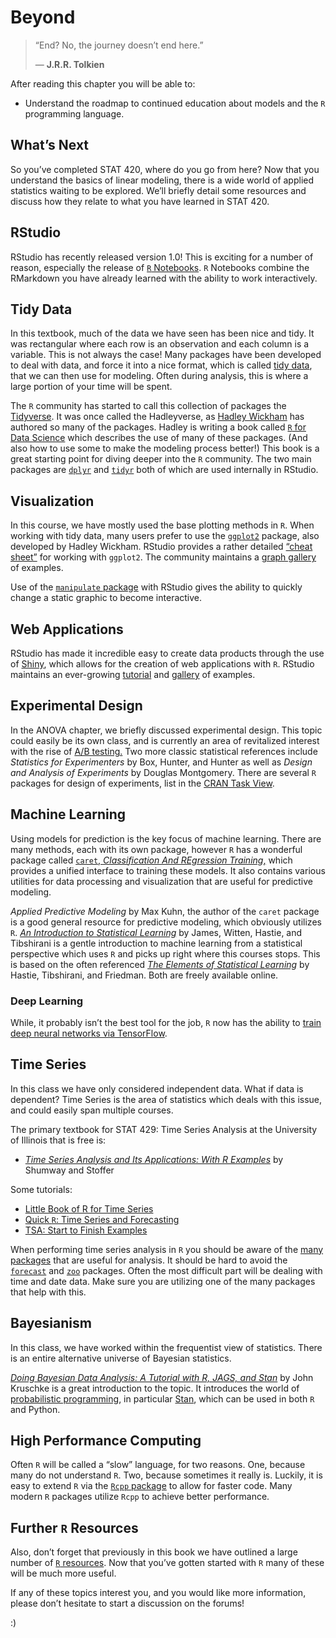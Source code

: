 # Beyond

> "End? No, the journey doesn't end here."
>
> --- **J.R.R. Tolkien**

After reading this chapter you will be able to:

- Understand the roadmap to continued education about models and the `R` programming language.

## What's Next

So you've completed STAT 420, where do you go from here? Now that you understand the basics of linear modeling, there is a wide world of applied statistics waiting to be explored. We'll briefly detail some resources and discuss how they relate to what you have learned in STAT 420.

## RStudio

RStudio has recently released version 1.0! This is exciting for a number of reason, especially the release of [`R` Notebooks](http://rmarkdown.rstudio.com/r_notebooks.html){target="_blank"}. `R` Notebooks combine the RMarkdown you have already learned with the ability to work interactively.

## Tidy Data

In this textbook, much of the data we have seen has been nice and tidy. It was rectangular where each row is an observation and each column is a variable. This is not always the case! Many packages have been developed to deal with data, and force it into a nice format, which is called [tidy data](http://vita.had.co.nz/papers/tidy-data.pdf){target="_blank"}, that we can then use for modeling. Often during analysis, this is where a large portion of your time will be spent.

The `R` community has started to call this collection of packages the [Tidyverse](http://tidyverse.org/){target="_blank"}. It was once called the Hadleyverse, as [Hadley Wickham](http://hadley.nz/){target="_blank"} has authored so many of the packages. Hadley is writing a book called [`R` for Data Science](http://r4ds.had.co.nz/){target="_blank"} which describes the use of many of these packages. (And also how to use some to make the modeling process better!) This book is a great starting point for diving deeper into the `R` community. The two main packages are [`dplyr`](https://cran.r-project.org/web/packages/dplyr/vignettes/dplyr.html){target="_blank"} and [`tidyr`](https://blog.rstudio.org/2014/07/22/introducing-tidyr/){target="_blank"} both of which are used internally in RStudio.

## Visualization

In this course, we have mostly used the base plotting methods in `R`. When working with tidy data, many users prefer to use the [`ggplot2`](http://ggplot2.org/){target="_blank"} package, also developed by Hadley Wickham. RStudio provides a rather detailed ["cheat sheet"](https://www.rstudio.com/wp-content/uploads/2015/03/ggplot2-cheatsheet.pdf){target="_blank"} for working with `ggplot2`. The community maintains a [graph gallery](http://www.r-graph-gallery.com/portfolio/ggplot2-package/){target="_blank"} of examples.

Use of the [`manipulate` package](https://support.rstudio.com/hc/en-us/articles/200551906-Interactive-Plotting-with-Manipulate){target="_blank"} with RStudio gives the ability to quickly change a static graphic to become interactive.

## Web Applications

RStudio has made it incredible easy to create data products through the use of [Shiny](https://shiny.rstudio.com/){target="_blank"}, which allows for the creation of web applications with `R`. RStudio maintains an ever-growing [tutorial](http://shiny.rstudio.com/tutorial/){target="_blank"} and [gallery](https://shiny.rstudio.com/gallery/){target="_blank"} of examples.

## Experimental Design

In the ANOVA chapter, we briefly discussed experimental design. This topic could easily be its own class, and is currently an area of revitalized interest with the rise of [A/B testing.](https://en.wikipedia.org/wiki/A/B_testing){target="_blank"} Two more classic statistical references include *Statistics for Experimenters* by Box, Hunter, and Hunter as well as *Design and Analysis of Experiments* by Douglas Montgomery. There are several `R` packages for design of experiments, list in the [CRAN Task View](https://cran.r-project.org/web/views/ExperimentalDesign.html){target="_blank"}.

## Machine Learning

Using models for prediction is the key focus of machine learning. There are many methods, each with its own package, however `R` has a wonderful package called [`caret`, *Classification And REgression Training*,](http://topepo.github.io/caret/index.html){target="_blank"} which provides a unified interface to training these models. It also contains various utilities for data processing and visualization that are useful for predictive modeling. 

*Applied Predictive Modeling* by Max Kuhn, the author of the `caret` package is a good general resource for predictive modeling, which obviously utilizes `R`. [*An Introduction to Statistical Learning*](http://www-bcf.usc.edu/~gareth/ISL/){target="_blank"} by James, Witten, Hastie, and Tibshirani is a gentle introduction to machine learning from a statistical perspective which uses `R` and picks up right where this courses stops. This is based on the often referenced [*The Elements of Statistical Learning*](https://web.stanford.edu/~hastie/Papers/ESLII.pdf){target="_blank"} by Hastie, Tibshirani, and Friedman. Both are freely available online.

### Deep Learning

While, it probably isn't the best tool for the job, `R` now has the ability to [train deep neural networks via TensorFlow](https://rstudio.github.io/tensorflow/){target="_blank"}.

## Time Series

In this class we have only considered independent data. What if data is dependent? Time Series is the area of statistics which deals with this issue, and could easily span multiple courses.

The primary textbook for STAT 429: Time Series Analysis at the University of Illinois that is free is:

- [*Time Series Analysis and Its Applications: With R Examples*](http://www.stat.pitt.edu/stoffer/tsa4/){target="_blank"} by Shumway and Stoffer

Some tutorials:

- [Little Book of R for Time Series](https://a-little-book-of-r-for-time-series.readthedocs.io/en/latest/){target="_blank"}
- [Quick `R`: Time Series and Forecasting](http://www.statmethods.net/advstats/timeseries.html){target="_blank"}
- [TSA: Start to Finish Examples](http://rpubs.com/ryankelly/ts6){target="_blank"}

When performing time series analysis in `R` you should be aware of the [many packages](https://cran.r-project.org/web/views/TimeSeries.html){target="_blank"} that are useful for analysis. It should be hard to avoid the [`forecast`](https://github.com/robjhyndman/forecast){target="_blank"} and [`zoo`](https://cran.r-project.org/web/packages/zoo/zoo.pdf){target="_blank"} packages. Often the most difficult part will be dealing with time and date data. Make sure you are utilizing one of the many packages that help with this.

## Bayesianism

In this class, we have worked within the frequentist view of statistics. There is an entire alternative universe of Bayesian statistics.

[*Doing Bayesian Data Analysis: A Tutorial with R, JAGS, and Stan*](https://sites.google.com/site/doingbayesiandataanalysis/){target="_blank"} by John Kruschke is a great introduction to the topic. It introduces the world of [probabilistic programming](https://www.cs.cornell.edu/Courses/cs4110/2016fa/lectures/lecture33.html){target="_blank"}, in particular [Stan](http://mc-stan.org/){target="_blank"}, which can be used in both `R` and Python.

## High Performance Computing

Often `R` will be called a "slow" language, for two reasons. One, because many do not understand `R`. Two, because sometimes it really is. Luckily, it is easy to extend `R` via the [`Rcpp` package](http://www.rcpp.org/){target="_blank"} to allow for faster code. Many modern `R` packages utilize `Rcpp` to achieve better performance.

## Further `R` Resources

Also, don't forget that previously in this book we have outlined a large number of [`R` resources](http://daviddalpiaz.github.io/appliedstats/introduction-to-r.html#r-resources){target="_blank"}. Now that you've gotten started with `R` many of these will be much more useful.

If any of these topics interest you, and you would like more information, please don't hesitate to start a discussion on the forums!

:)
